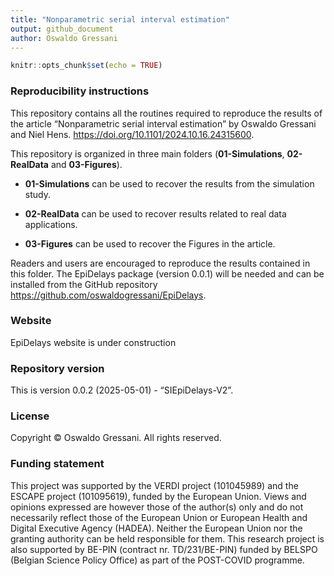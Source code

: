 ```yaml
---
title: "Nonparametric serial interval estimation"
output: github_document
author: Oswaldo Gressani
---
```



```r
knitr::opts_chunk$set(echo = TRUE)
```

### Reproducibility instructions

This repository contains all the routines required to reproduce the results of the article “Nonparametric serial interval estimation” by Oswaldo Gressani and Niel Hens. [https://doi.org/10.1101/2024.10.16.24315600](https://doi.org/10.1101/2024.10.16.24315600). 

This repository is organized in three main folders (**01-Simulations**, **02-RealData** and **03-Figures**). 

- **01-Simulations** can be used to recover the results from the simulation study.

- **02-RealData** can be used to recover results related to real data applications.

- **03-Figures** can be used to recover the Figures in the article.

Readers and users are encouraged to reproduce the results contained in this folder. 
The EpiDelays package (version 0.0.1) will be needed and can be installed from the GitHub repository
[https://github.com/oswaldogressani/EpiDelays](https://github.com/oswaldogressani/EpiDelays).

### Website
EpiDelays website is under construction

### Repository version
This is version 0.0.2 (2025-05-01) - “SIEpiDelays-V2”.

### License
Copyright © Oswaldo Gressani. All rights reserved.

### Funding statement
This project was supported by the VERDI project (101045989) and the ESCAPE project (101095619),
funded by the European Union. Views and opinions expressed are however those of the author(s)
only and do not necessarily reflect those of the European Union or European Health and Digital
Executive Agency (HADEA). Neither the European Union nor the granting authority can be
held responsible for them. This research project is also supported by BE-PIN
(contract nr. TD/231/BE-PIN) funded by BELSPO (Belgian Science Policy Office) as
part of the POST-COVID programme.